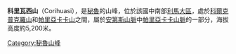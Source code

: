 {{Unreferenced|time=2021-10-10T16:25:25+00:00}}
{{Coord|11|59|30|S|76|0|40|W|display=title}}

'''科里瓦西山'''（Corihuasi），是[[秘魯|秘魯]]的山峰，位於該國中南部[[利馬大區|利馬大區]]，處於[[科爾克普克羅山|科爾克普克羅山]]和[[帕里亞卡卡山|帕里亞卡卡山]]之間，屬於[[安第斯山脈|安第斯山脈]]中[[帕里亞卡卡山脈|帕里亞卡卡山脈]]的一部分，海拔高度約5,200米。

{{Peru-geo-stub}}
[[Category:秘魯山峰|Category:秘魯山峰]]
